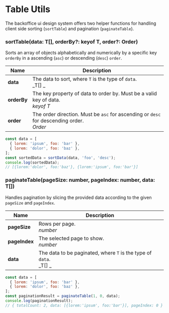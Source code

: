 
<Meta title="Utils|Table Utils" />

# Table Utils

The backoffice ui design system offers two helper functions for handling client side sorting (`sortTable`) and pagination (`paginateTable`).

### sortTable(data: T[], orderBy?: keyof T, order?: Order)

Sorts an array of objects alphabetically and numerically by a specific key `orderBy` in a ascending (`asc`) or descending (`desc`) `order`.

| Name        | Description                                                                                  |
| ----------- | -------------------------------------------------------------------------------------------- |
| **data**    | The data to sort, where `T` is the type of `data`.<br/>_T[] _                                |
| **orderBy** | The key property of data to order by. Must be a valid key of data.<br/>_keyof T_             |
| **order**   | The order direction. Must be `asc` for ascending or `desc` for descending order.<br/>_Order_ |

```js
const data = [
  { lorem: 'ipsum', foo: 'bar' },
  { lorem: 'dolor', foo: 'baz' },
];
const sortedData = sortData(data, 'foo', 'desc');
console.log(sortedData);
// [{lorem:'dolor', foo:'baz'}, {lorem:'ipsum', foo:'bar'}]
```

### paginateTable(pageSize: number, pageIndex: number, data: T[])

Handles pagination by slicing the provided data according to the given `pageSize` and `pageIndex`.

| Name          | Description                                                           |
| ------------- | --------------------------------------------------------------------- |
| **pageSize**  | Rows per page.<br/>_number_                                           |
| **pageIndex** | The selected page to show.<br/>_number_                               |
| **data**      | The data to be paginated, where `T` is the type of `data`.<br/>_T[] _ |

```js
const data = [
  { lorem: 'ipsum', foo: 'bar' },
  { lorem: 'dolor', foo: 'baz' },
];
const paginationResult = paginateTable(1, 0, data);
console.log(paginationResult);
// { totalCount: 2, data: [{lorem:'ipsum', foo:'bar'}], pageIndex: 0 }
```
